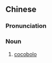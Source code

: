 {{also|微凹黄檀}}
==Chinese==
{{zh-forms|s=微凹黄檀|type=112}}
{{wikipedia|lang=zh}}

===Pronunciation===
{{zh-pron
|m=微'āo huángtán
|cat=n
}}

===Noun===
{{zh-noun}}

# [[cocobolo]]